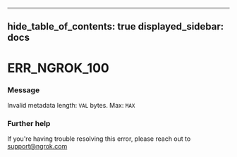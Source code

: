 

---
hide_table_of_contents: true
displayed_sidebar: docs
---


# ERR_NGROK_100

### Message
Invalid metadata length: `VAL` bytes. Max: `MAX`

<ErrorDetails />



### Further help
If you're having trouble resolving this error, please reach out to [support@ngrok.com](mailto:support@ngrok.com?subject=Help%20with%20ERR_NGROK_100)

